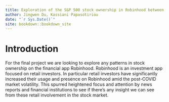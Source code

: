 ```yaml
--- 
title: Exploration of the S&P 500 stock ownership in Robinhood between Aug 2018 - Aug 2020
author: Jingwen Du, Kassiani Papasotiriou
date: "`r Sys.Date()`"
site: bookdown::bookdown_site
---
```


# Introduction

For the final project we are looking to explore any patterns in stock ownership on the financial app Robinhood.  Robinhood is an investment app focused on retail investors.  In particular retail investors have significantly increased their usage and presence on Robinhood amid the post-COVID market volatility. This spurred heightened focus and attention by news reports and financial institutions to see if there's any insight we can see from these retail involvement in the stock market.
